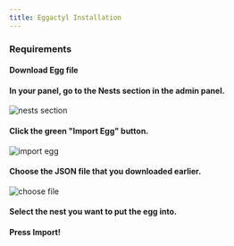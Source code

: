 ```yaml
---
title: Eggactyl Installation
---
```




### Requirements
<LinkCard title="Pterodactyl" description="Click me to be brought to the installation guide for Pterodactyl." href="https://pterodactyl.io/panel/1.0/getting_started.html" target="_blank" />

#### Download Egg file
<LinkCard title="Egg File Download" href="https://cdn.eggactyl.cloud/files/egg.json" />

#### In your panel, go to the Nests section in the admin panel.
![nests section](../../../../assets/install_nests.jpg)


#### Click the green "Import Egg" button.
![import egg](../../../../assets/install_import.jpg)


#### Choose the JSON file that you downloaded earlier.
![choose file](../../../../assets/install_upload_file.jpg)

#### Select the nest you want to put the egg into.



#### Press Import!
